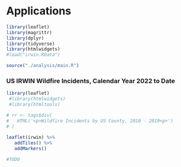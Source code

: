 # Applications


```{r setup, echo=FALSE, message=FALSE}
library(leaflet)
library(magrittr)
library(dplyr)
library(tidyverse)
library(htmlwidgets)
#load("irwin.RData")
```
```{r run-main, message=FALSE, echo=FALSE, warning=FALSE}
source("./analysis/main.R")

```
### US IRWIN Wildfire Incidents, Calendar Year 2022 to Date
```{r code, message=FALSE, echo=FALSE, warning=FALSE}
library(leaflet)
 #library(htmlwidgets)
 #library(htmltools)

# rr <- tags$div(
#   HTML('<p>Wildfire Incidents by US County, 2010 - 2019<p>')
# )
 
leaflet(irwin) %>% 
   addTiles() %>% 
   addMarkers()

```

```{r examples2, message=FALSE, echo=FALSE, warning=FALSE}

#TODO

```
